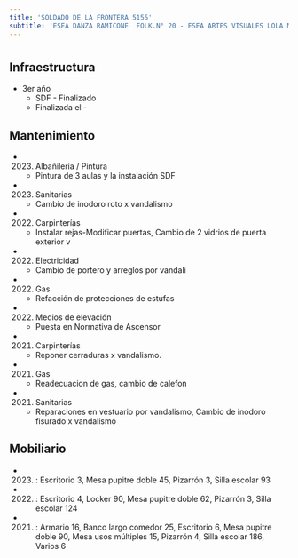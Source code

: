 ```yaml
---
title: 'SOLDADO DE LA FRONTERA 5155'
subtitle: 'ESEA DANZA RAMICONE  FOLK.N° 20 - ESEA ARTES VISUALES LOLA MORA'
---
```


#
## Infraestructura

* 3er año 
    + SDF - Finalizado 
    + Finalizada el - 






## Mantenimiento

*  (2023) Albañileria / Pintura 
    + Pintura de 3 aulas y la instalación SDF

*  (2023) Sanitarias 
    + Cambio de inodoro roto x vandalismo

*  (2022) Carpinterías 
    + Instalar rejas-Modificar puertas, Cambio de 2 vidrios de puerta exterior v

*  (2022) Electricidad 
    + Cambio de portero y arreglos por vandali

*  (2022) Gas 
    + Refacción de protecciones de estufas

*  (2022) Medios de elevación 
    + Puesta en Normativa de Ascensor

*  (2021) Carpinterías 
    + Reponer cerraduras x vandalismo.

*  (2021) Gas 
    + Readecuacion de gas, cambio de calefon

*  (2021) Sanitarias 
    + Reparaciones en vestuario por vandalismo, Cambio de inodoro fisurado x vandalismo





## Mobiliario

*  (2023) : Escritorio 3, Mesa pupitre doble 45, Pizarrón 3, Silla escolar 93 

*  (2022) : Escritorio 4, Locker 90, Mesa pupitre doble 62, Pizarrón 3, Silla escolar 124 

*  (2021) : Armario 16, Banco largo comedor 25, Escritorio 6, Mesa pupitre doble 90, Mesa usos múltiples 15, Pizarrón 4, Silla escolar 186, Varios 6 



